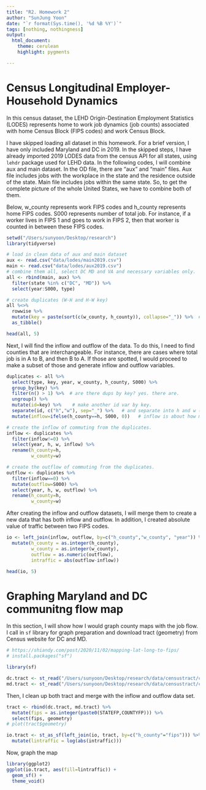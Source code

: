 ```yaml
---
title: "R2. Homework 2"
author: "SunJung Yoon"
date: "`r format(Sys.time(), '%d %B %Y')`"
tags: [nothing, nothingness]
output: 
  html_document:
    theme: cerulean 
    highlight: pygments

---
```


# Census Longitudinal Employer-Household Dynamics

In this census dataset, the LEHD Origin-Destination Employment Statistics (LODES) represents home to work job dynamics (job counts) associated with home Census Block (FIPS codes) and work Census Block. 

I have skipped loading all dataset in this homework. For a brief version, I have only included Maryland and DC in 2019. In the skipped steps, I have already imported 2019 LODES data from the census API for all states, using `lehdr` package used for LEHD data. In the following codes, I will combine aux and main dataset. In the OD file, there are "aux" and "main" files. Aux file includes jobs with the workplace in the state and the residence outside of the state. Main file includes jobs within the same state. So, to get the complete picture of the whole United States, we have to combine both of them. 

Below, w_county represents work FIPS codes and h_county represents home FIPS codes. S000 represents number of total job. For instance, if a worker lives in FIPS 1 and goes to work in FIPS 2, then that worker is counted in between these FIPS codes.

```r
setwd("/Users/sunyoon/Desktop/research")
library(tidyverse)

# load in clean data of aux and main dataset
aux <- read.csv("data/lodes/main2019.csv")
main <- read.csv("data/lodes/aux2019.csv")
# combine them all, select DC MD and VA and necessary variables only. 
all <- rbind(main, aux) %>%
  filter(state %in% c("DC", "MD")) %>%
  select(year:S000, type)

# create duplicates (W-H and H-W key)
all %<>%
  rowwise %>%
  mutate(key = paste(sort(c(w_county, h_county)), collapse="_")) %>%  # key: w_county/h_county sort out dups
  as_tibble()

head(all, 5)

```


Next, I will find the inflow and outflow of the data. To do this, I need to find counties that are interchangeable. For instance, there are cases where total job is in A to B, and then B to A. If those are spotted, I would proceed to make a subset of those and generate inflow and outflow variables.

```r
duplicates <- all %>%
  select(type, key, year, w_county, h_county, S000) %>%
  group_by(key) %>%
  filter(n() > 1) %>%  # are there dups by key? yes. there are. 
  ungroup() %>%
  mutate(id=key) %>%    # make another id var by key. 
  separate(id, c("h","w"), sep="_") %>%   # and separate into h and w (home/work)
  mutate(inflow=ifelse(h_county==h, S000, 0))   # inflow is about how many people are going into "home" county

# create the inflow of commuting from the duplicates. 
inflow <- duplicates %>%
  filter(inflow!=0) %>%
  select(year, h, w, inflow) %>%
  rename(h_county=h,
         w_county=w)

# create the outflow of commuting from the duplicates. 
outflow <- duplicates %>%
  filter(inflow==0) %>%
  mutate(outflow=S000) %>%
  select(year, h, w, outflow) %>%
  rename(h_county=h,
         w_county=w)

```


After creating the inflow and outflow datasets, I will merge them to create a new data that has both inflow and outflow. In addition, I created absolute value of traffic between two FIPS codes. 

```r
io <- left_join(inflow, outflow, by=c("h_county","w_county", "year")) %>%
  mutate(h_county = as.integer(h_county),
         w_county = as.integer(w_county),
         outflow = as.numeric(outflow),
         intraffic = abs(outflow-inflow))

head(io, 5)
```


# Graphing Maryland and DC communitng flow map

In this section, I will show how I would graph county maps with the job flow. I call in `sf` library for graph preparation and download tract (geometry) from Census website for DC and MD.

```r
# https://shiandy.com/post/2020/11/02/mapping-lat-long-to-fips/
# install.packages("sf")

library(sf)

dc.tract <- st_read("/Users/sunyoon/Desktop/research/data/censustract/cb_2018_11_tract_500k.shp", quiet = TRUE)
md.tract <- st_read("/Users/sunyoon/Desktop/research/data/censustract/cb_2018_24_tract_500k.shp", quiet = TRUE)

```


Then, I clean up both tract and merge with the inflow and outflow data set. 

```r
tract <- rbind(dc.tract, md.tract) %>%
  mutate(fips = as.integer(paste0(STATEFP,COUNTYFP))) %>%
  select(fips, geometry)
# plot(tract$geometry)

io.tract <- st_as_sf(left_join(io, tract, by=c("h_county"="fips"))) %>%
  mutate(lintraffic = log(abs(intraffic)))

```


Now, graph the map
```r
library(ggplot2)
ggplot(io.tract, aes(fill=lintraffic)) +
  geom_sf() +
  theme_void()

```

